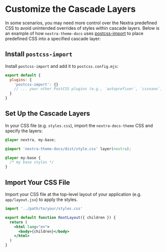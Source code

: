 
# Customize the Cascade Layers

In some scenarios, you may need more control over the Nextra predefined CSS to
avoid unintended overrides of styles within cascade layers. Below is an example
of how `nextra-theme-docs` uses
[postcss-import](https://github.com/postcss/postcss-import) to place predefined
CSS into a specified cascade layer:

<Steps>

## Install `postcss-import`

Install `postcss-import` and add it to `postcss.config.mjs`:

```js filename="postcss.config.mjs"
export default {
  plugins: {
    'postcss-import': {}
    // ... your other PostCSS plugins (e.g., `autoprefixer`, `cssnano`)
  }
}
```

## Set Up the Cascade Layers

In your CSS file (e.g. `styles.css`), import the `nextra-docs-theme` CSS and
specify the layers:

```css filename="styles.css"
@layer nextra, my-base;

@import 'nextra-theme-docs/dist/style.css' layer(nextra);

@layer my-base {
  /* my base styles */
}
```

## Import Your CSS File

Import your CSS file at the top-level layout of your application (e.g.
`app/layout.jsx`) to apply the styles.

```jsx filename="app/layout.jsx"
import '../path/to/your/styles.css'

export default function RootLayout({ children }) {
  return (
    <html lang="en">
      <body>{children}</body>
    </html>
  )
}
```

</Steps>
